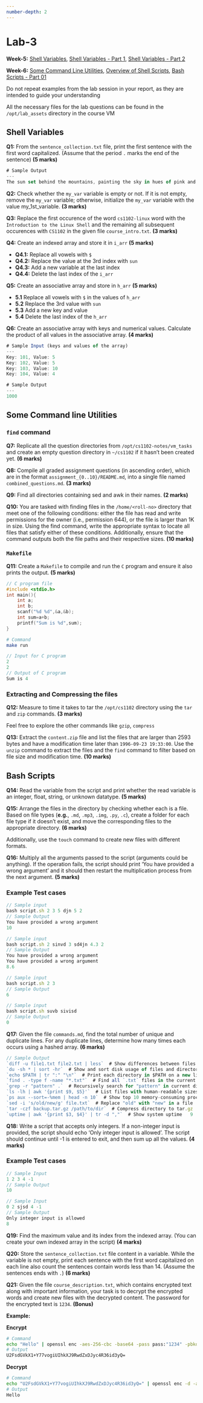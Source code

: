 ```yaml
---
number-depth: 2
---
```


# Lab-3

**Week-5:** <a href="https://youtu.be/pPRge8Yxbso" target="_blank">Shell Variables</a>,
<a href="https://youtu.be/QX5XElFRpck" target="_blank">Shell Variables - Part 1</a>,
<a href="https://youtu.be/R9vnc8AdVUo" target="_blank">Shell Variables - Part 2</a><br>

**Week-6:** <a href="https://youtu.be/fNf74ycgD9w" target="_blank">Some Command Line Utilities</a>,
<a href="https://youtu.be/YAddHeVpG7I" target="_blank">Overview of Shell Scripts</a>,
<a href="https://youtu.be/_WdPclVGNNc" target="_blank">Bash Scripts - Part 01</a>

:::{.callout-note}
Do not repeat examples from the lab session in your report, as they are intended to guide your understanding
:::

:::{.callout-tip appearance="simple"}
All the necessary files for the lab questions can be found in the `/opt/lab_assets` directory in the course VM
:::

## Shell Variables

**Q1:** From the `sentence_collection.txt` file, print the first sentence with the first word capitalized. (Assume that the period `.` marks the end of the sentence) **(5 marks)**

```js
# Sample Output
---
The sun set behind the mountains, painting the sky in hues of pink and orange
```

**Q2:** Check whether the `my_var` variable is empty or not. If it is not empty, remove the `my_var` variable; otherwise, initialize the `my_var` variable with the value my_1st_variable. **(3 marks)**

**Q3:** Replace the first occurence of the word `cs1102-linux` word with the `Introduction to the Linux Shell` and the remaining all subsequent occurences with `CS1102` in the given file `course_intro.txt`. **(3 marks)**

**Q4:** Create an indexed array and store it in `i_arr` **(5 marks)**

- **Q4.1:** Replace all vowels with `$`
- **Q4.2:** Replace the value at the 3rd index with `sun`
- **Q4.3:** Add a new variable at the last index
- **Q4.4:** Delete the last index of the `i_arr`

**Q5:** Create an associative array and store in `h_arr` **(5 marks)**

- **5.1** Replace all vowels with `$` in the values of `h_arr`
- **5.2** Replace the 3rd value with `sun`
- **5.3** Add a new key and value
- **5.4** Delete the last index of the `h_arr`

**Q6:** Create an associative array with keys and numerical values. Calculate the product of all values in the associative array. **(4 marks)**

```js
# Sample Input (keys and values of the array)
---
Key: 101, Value: 5
Key: 102, Value: 5
Key: 103, Value: 10
Key: 104, Value: 4
```

```js
# Sample Output
---
1000
```

## Some Command line Utilities

### `find` command 

**Q7:** Replicate all the question directories from `/opt/cs1102-notes/vm_tasks` and create an empty question directory in `~/cs1102` if it hasn't been created yet. **(6 marks)**

**Q8:** Compile all graded assignment questions (in ascending order), which are in the format `assignment_{0..10}/README.md`, into a single file named `combined_questions.md`. **(3 marks)**

**Q9:** Find all directories containing sed and awk in their names. **(2 marks)**

**Q10:** You are tasked with finding files in the `/home/<roll-no>` directory that meet one of the following conditions: 
either the file has read and write permissions for the owner (i.e., permission 644), or the file is larger than 1K in size. 
Using the find command, write the appropriate syntax to locate all files that satisfy either of these conditions. 
Additionally, ensure that the command outputs both the file paths and their respective sizes. **(10 marks)**

### `Makefile` 

**Q11:** Create a `Makefile` to compile and run the `C` program and ensure it also prints the output. **(5 marks)**

```C
// C program file
#include <stdio.h>
int main(){
    int a;
    int b;
    scanf("%d %d",&a,&b);
    int sum=a+b;
    printf("Sum is %d",sum);
}
```

```bash
# Command
make run
```

```js
// Input for C program
2
2
// Output of C program
Sum is 4
```

### Extracting and Compressing the files

**Q12:** Measure to time it takes to tar the `/opt/cs1102` directory using the `tar` and `zip` commands. **(3 marks)**

:::{.callout-note appearance="simple"}
Feel free to explore the other commands like `gzip`, `compress`
:::

**Q13:** Extract the `content.zip` file and list the files that are larger than 2593 bytes and have a modification time later than `1996-09-23 19:33:00`. Use the `unzip` command to extract the files and the `find` command to filter based on file size and modification time. **(10 marks)**

## Bash Scripts

**Q14:** Read the variable from the script and print whether the read variable is an integer, float, string, or unknown datatype. **(5 marks)**

**Q15:** Arrange the files in the directory by checking whether each is a file. Based on file types (**e.g.**, `.md`, `.mp3`, `.img`, `.py`, `.c`), create a folder for each file type if it doesn't exist, and move the corresponding files to the appropriate directory. **(6 marks)**

:::{.callout-note appearance="simple" icon="false"}
Additionally, use the `touch` command to create new files with different formats.
:::

**Q16:** Multiply all the arguments passed to the script (arguments could be anything). If the operation fails, the script should print 'You have provided a wrong argument' and it should then restart the multiplication process from the next argument. **(5 marks)**

::: {.callout-note appearance="simple" collapse="true"}
### Example Test cases
```js
// Sample input
bash script.sh 2 3 5 djn 5 2
// Sample Output
You have provided a wrong argument
10
```
```js
// Sample input
bash script.sh 2 sinvd 3 sd4jn 4.3 2
// Sample Output
You have provided a wrong argument
You have provided a wrong argument
8.6
```

```js
// Sample input
bash script.sh 2 3
// Sample Output
6
```

```js
// Sample input
bash script.sh suvb sivisd
// Sample Output
0
```
:::

**Q17:** Given the file `commands.md`, find the total number of unique and duplicate lines. For any duplicate lines, determine how many times each occurs using a hashed array. **(6 marks)**

```js
// Sample Output
`diff -u file1.txt file2.txt | less`  # Show differences between files   7
`du -sh * | sort -hr`  # Show and sort disk usage of files and directories   3
`echo $PATH | tr ":" "\n"`  # Print each directory in $PATH on a new line   9
`find . -type f -name "*.txt"`  # Find all `.txt` files in the current dir   2
`grep -r "pattern" .`  # Recursively search for "pattern" in current dir   1
`ls -lh | awk '{print $9, $5}'`  # List files with human-readable sizes   1
`ps aux --sort=-%mem | head -n 10`  # Show top 10 memory-consuming processes   1
`sed -i 's/old/new/g' file.txt`  # Replace "old" with "new" in a file   6
`tar -czf backup.tar.gz /path/to/dir`  # Compress directory to tar.gz   1
`uptime | awk '{print $3, $4}' | tr -d ","`  # Show system uptime   9
```

**Q18:** Write a script that accepts only integers. If a non-integer input is provided, the script should echo 'Only integer input is allowed'. The script should continue until -1 is entered to exit, and then sum up all the values. **(4 marks)**

::: {.callout-note appearance="simple" collapse="true"}
### Example Test cases
```js
// Sample Input
1 2 3 4 -1
// Sample Output
10
```
```js
// Sample Input
0 2 sjsd 4 -1
// Sample Output
Only integer input is allowed
8
```
:::

**Q19:** Find the maximum value and its index from the indexed array. (You can create your own indexed array in the script) **(4 marks)**

**Q20:** Store the `sentence_collection.txt` file content in a variable. While the variable is not empty, print each sentence with the first word capitalized on each line also count the sentences contain words less than 14. (Assume the sentences ends with `.`) **(6 marks)**

**Q21:** Given the file `course_description.txt`, which contains encrypted text along with important information, your task is to decrypt the encrypted words and create new files with the decrypted content. The password for the encrypted text is `1234`. **(Bonus)**

**Example:**

**Encrypt**
```bash
# Command
echo "Hello" | openssl enc -aes-256-cbc -base64 -pass pass:"1234" -pbkdf2
# Output
U2FsdGVkX1+Y77vogiUIhkXJ9RwdZxDJyc4R36id3yQ=
```

**Decrypt**
```bash
# Command
echo "U2FsdGVkX1+Y77vogiUIhkXJ9RwdZxDJyc4R36id3yQ=" | openssl enc -d -aes-256-cbc -base64 pass:"1234" -pbkdf2
# Output
Hello
```